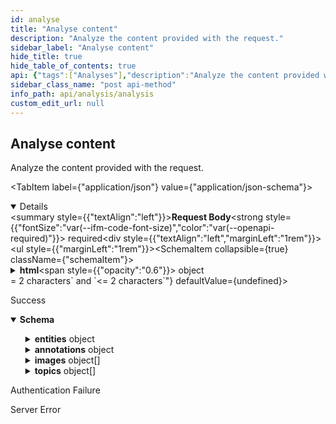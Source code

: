 ```yaml
---
id: analyse
title: "Analyse content"
description: "Analyze the content provided with the request."
sidebar_label: "Analyse content"
hide_title: true
hide_table_of_contents: true
api: {"tags":["Analyses"],"description":"Analyze the content provided with the request.","operationId":"analyse","requestBody":{"content":{"application/json":{"schema":{"required":["language","scope"],"type":"object","properties":{"html":{"type":"object","properties":{"fragment":{"type":"string","description":"The html fragment to analyze."},"page":{"type":"string","description":"The html page to analyze, either fragment or page should be present"}},"description":"The html fragment or html page to analyze."},"url":{"type":"string","description":"The url of the page to analyze.","format":"url"},"urlClient":{"type":"string","description":"The client which the analysis should use to extract the content, by default chrome is used.","enum":["CHROME","PLAIN_HTTP","CHROME, PLAIN_HTTP"]},"language":{"maxLength":2,"minLength":2,"type":"string","description":"The content language, 2 letters code, e.g. 'en'."},"text":{"type":"string","description":"A textual fragment."},"exclude":{"type":"array","description":"An array of item IDs to exclude from the analysis results.","items":{"type":"string","description":"An array of item IDs to exclude from the analysis results.","format":"url"}},"scope":{"type":"string","description":"The scope of the analysis, one of 'local', 'network', 'cloud-only', 'network-only' or 'all'."},"matches":{"type":"integer","description":"Filter out results that don't have at least the specified number of occurrences. By default 1.","format":"int32"},"links":{"type":"string","description":"When returning an interpolated HTML results, matches should have the 'wl-link' class. By default 'no'."}},"description":"The request"}}},"required":true},"responses":{"200":{"description":"Success","content":{"application/json":{"schema":{"type":"object","properties":{"entities":{"type":"object","additionalProperties":{"type":"object","properties":{"entityId":{"type":"string","description":"The entity URI.","format":"url"},"confidence":{"type":"number","description":"Confidence score representing the entity match level.","format":"double"},"mainType":{"type":"string","description":"The main schema type for the current entity."},"types":{"type":"array","description":"The list of schema types which the entity can be classified to.","items":{"type":"string","description":"The list of schema types which the entity can be classified to."}},"label":{"type":"string","description":"The title of the entity."},"description":{"type":"string","description":"The description about the entity."},"images":{"type":"array","description":"The list of entity image URIs.","items":{"type":"string","description":"The list of entity image URIs.","format":"url"}},"sameAs":{"type":"array","description":"The list of entity sameas URIs.","items":{"type":"string","description":"The list of entity sameas URIs.","format":"url"}},"properties":{"type":"object","properties":{"latitude":{"type":"number","description":"The latitude.","format":"double"},"longitude":{"type":"number","description":"The longitude.","format":"double"}},"description":"The entity properties."},"synonyms":{"type":"array","items":{"type":"string"}}},"description":"Entity"},"description":"A map of entity URI to the respective entity."},"annotations":{"type":"object","additionalProperties":{"type":"object","properties":{"annotationId":{"type":"string","description":"An unique id."},"start":{"type":"integer","description":"The starting posistion of annotation in content (zero-indexed & non negative ).","format":"int32"},"end":{"type":"integer","description":"The ending posistion of annotation in content (zero-indexed & non negative ).","format":"int32"},"text":{"type":"string","description":"The annotated text."},"entityMatches":{"type":"array","description":"The list of entities which the annotation matches.","items":{"type":"object","properties":{"confidence":{"type":"number","description":"Confidence score for the current entity.","format":"double"},"entityId":{"type":"string","description":"The entity URI.","format":"url"}},"description":"Entity Match"}}},"description":"Object representing single annotation."},"description":"A map of annotation id to the respective annotation."},"images":{"type":"array","description":"A list of images.","items":{"type":"object","properties":{"label":{"type":"string","description":"The title of the image."},"url":{"type":"string","description":"The image URI.","format":"url"}},"description":"Image"}},"languages":{"type":"array","description":"A list of languages.","items":{"type":"string","description":"A list of languages."}},"topics":{"type":"array","description":"A list of topics.","items":{"type":"object","properties":{"label":{"type":"string","description":"The topic title."},"description":{"type":"string","description":"The topic description."},"uri":{"type":"string","description":"The topic URI.","format":"url"},"confidence":{"type":"number","description":"The topic confidence score.","format":"double"},"images":{"type":"array","description":"A list of image URIs.","items":{"type":"string","description":"A list of image URIs.","format":"url"}},"sameAs":{"type":"array","description":"A list of sameas URIs.","items":{"type":"string","description":"A list of sameas URIs.","format":"url"}}},"description":"Topic"}},"content":{"type":"string","description":"The text supplied for analysis."}},"description":"Response"}}}},"401":{"description":"Authentication Failure"},"500":{"description":"Server Error"}},"security":[{"ApiKey":[]}],"method":"post","path":"/single","servers":[{"url":"https://api.wordlift.io/analysis"}],"securitySchemes":{"ApiKey":{"type":"apiKey","name":"Authorization","in":"header"}},"jsonRequestBodyExample":{"html":{"fragment":"string","page":"string"},"url":"string","urlClient":"CHROME","language":"string","text":"string","exclude":["string"],"scope":"string","matches":0,"links":"string"},"info":{"title":"Analysis","description":"Analyse content using Linked Data and Knowledge Graphs.","termsOfService":"https://wordlift.io/terms-of-service/","contact":{"name":"WordLift","url":"https://wordlift.io","email":"hello@wordlift.io"},"license":{"name":"(c) copyright 2022-present WordLift","url":"https://wordlift.io"},"version":"1.0"},"postman":{"name":"Analyse content","description":{"content":"Analyze the content provided with the request.","type":"text/plain"},"url":{"path":["single"],"host":["{{baseUrl}}"],"query":[],"variable":[]},"header":[{"key":"Content-Type","value":"application/json"},{"key":"Accept","value":"application/json"}],"method":"POST","body":{"mode":"raw","raw":"\"\"","options":{"raw":{"language":"json"}}},"auth":{"type":"apikey","apikey":[{"type":"any","value":"Authorization","key":"key"},{"type":"any","value":"<API Key>","key":"value"},{"type":"any","value":"header","key":"in"}]}}}
sidebar_class_name: "post api-method"
info_path: api/analysis/analysis
custom_edit_url: null
---
```



## Analyse content



Analyze the content provided with the request.

<MimeTabs><TabItem label={"application/json"} value={"application/json-schema"}><details style={{}} data-collapsed={false} open={true}><summary style={{"textAlign":"left"}}><strong>Request Body</strong><strong style={{"fontSize":"var(--ifm-code-font-size)","color":"var(--openapi-required)"}}> required</strong></summary><div style={{"textAlign":"left","marginLeft":"1rem"}}></div><ul style={{"marginLeft":"1rem"}}><SchemaItem collapsible={true} className={"schemaItem"}><details style={{}}><summary style={{}}><strong>html</strong><span style={{"opacity":"0.6"}}> object</span></summary><div style={{"marginLeft":"1rem"}}><div style={{"marginTop":".5rem","marginBottom":".5rem"}}>

The html fragment or html page to analyze.

</div><SchemaItem collapsible={false} name={"fragment"} required={false} deprecated={undefined} schemaDescription={"The html fragment to analyze."} schemaName={"string"} qualifierMessage={undefined} defaultValue={undefined}></SchemaItem><SchemaItem collapsible={false} name={"page"} required={false} deprecated={undefined} schemaDescription={"The html page to analyze, either fragment or page should be present"} schemaName={"string"} qualifierMessage={undefined} defaultValue={undefined}></SchemaItem></div></details></SchemaItem><SchemaItem collapsible={false} name={"url"} required={false} deprecated={undefined} schemaDescription={"The url of the page to analyze."} schemaName={"url"} qualifierMessage={undefined} defaultValue={undefined}></SchemaItem><SchemaItem collapsible={false} name={"urlClient"} required={false} deprecated={undefined} schemaDescription={"The client which the analysis should use to extract the content, by default chrome is used."} schemaName={"string"} qualifierMessage={"**Possible values:** [`CHROME`, `PLAIN_HTTP`, `CHROME, PLAIN_HTTP`]"} defaultValue={undefined}></SchemaItem><SchemaItem collapsible={false} name={"language"} required={true} deprecated={undefined} schemaDescription={"The content language, 2 letters code, e.g. 'en'."} schemaName={"string"} qualifierMessage={"**Possible values:** `>= 2 characters` and `<= 2 characters`"} defaultValue={undefined}></SchemaItem><SchemaItem collapsible={false} name={"text"} required={false} deprecated={undefined} schemaDescription={"A textual fragment."} schemaName={"string"} qualifierMessage={undefined} defaultValue={undefined}></SchemaItem><SchemaItem collapsible={false} name={"exclude"} required={false} deprecated={undefined} schemaDescription={"An array of item IDs to exclude from the analysis results."} schemaName={"url[]"} qualifierMessage={undefined} defaultValue={undefined}></SchemaItem><SchemaItem collapsible={false} name={"scope"} required={true} deprecated={undefined} schemaDescription={"The scope of the analysis, one of 'local', 'network', 'cloud-only', 'network-only' or 'all'."} schemaName={"string"} qualifierMessage={undefined} defaultValue={undefined}></SchemaItem><SchemaItem collapsible={false} name={"matches"} required={false} deprecated={undefined} schemaDescription={"Filter out results that don't have at least the specified number of occurrences. By default 1."} schemaName={"int32"} qualifierMessage={undefined} defaultValue={undefined}></SchemaItem><SchemaItem collapsible={false} name={"links"} required={false} deprecated={undefined} schemaDescription={"When returning an interpolated HTML results, matches should have the 'wl-link' class. By default 'no'."} schemaName={"string"} qualifierMessage={undefined} defaultValue={undefined}></SchemaItem></ul></details></TabItem></MimeTabs><div><ApiTabs><TabItem label={"200"} value={"200"}><div>

Success

</div><div><MimeTabs schemaType={"response"}><TabItem label={"application/json"} value={"application/json"}><SchemaTabs><TabItem label={"Schema"} value={"Schema"}><details style={{}} data-collapsed={false} open={true}><summary style={{"textAlign":"left"}}><strong>Schema</strong></summary><div style={{"textAlign":"left","marginLeft":"1rem"}}></div><ul style={{"marginLeft":"1rem"}}><SchemaItem collapsible={true} className={"schemaItem"}><details style={{}}><summary style={{}}><strong>entities</strong><span style={{"opacity":"0.6"}}> object</span></summary><div style={{"marginLeft":"1rem"}}><div style={{"marginTop":".5rem","marginBottom":".5rem"}}>

A map of entity URI to the respective entity.

</div><li><div><code>property name*</code><span style={{"opacity":"0.6"}}> object</span></div></li></div></details></SchemaItem><SchemaItem collapsible={true} className={"schemaItem"}><details style={{}}><summary style={{}}><strong>annotations</strong><span style={{"opacity":"0.6"}}> object</span></summary><div style={{"marginLeft":"1rem"}}><div style={{"marginTop":".5rem","marginBottom":".5rem"}}>

A map of annotation id to the respective annotation.

</div><li><div><code>property name*</code><span style={{"opacity":"0.6"}}> object</span></div></li></div></details></SchemaItem><SchemaItem collapsible={true} className={"schemaItem"}><details style={{}}><summary style={{}}><strong>images</strong><span style={{"opacity":"0.6"}}> object[]</span></summary><div style={{"marginLeft":"1rem"}}><div style={{"marginTop":".5rem","marginBottom":".5rem"}}>

A list of images.

</div><SchemaItem collapsible={false} name={"label"} required={false} deprecated={undefined} schemaDescription={"The title of the image."} schemaName={"string"} qualifierMessage={undefined} defaultValue={undefined}></SchemaItem><SchemaItem collapsible={false} name={"url"} required={false} deprecated={undefined} schemaDescription={"The image URI."} schemaName={"url"} qualifierMessage={undefined} defaultValue={undefined}></SchemaItem></div></details></SchemaItem><SchemaItem collapsible={false} name={"languages"} required={false} deprecated={undefined} schemaDescription={"A list of languages."} schemaName={"string[]"} qualifierMessage={undefined} defaultValue={undefined}></SchemaItem><SchemaItem collapsible={true} className={"schemaItem"}><details style={{}}><summary style={{}}><strong>topics</strong><span style={{"opacity":"0.6"}}> object[]</span></summary><div style={{"marginLeft":"1rem"}}><div style={{"marginTop":".5rem","marginBottom":".5rem"}}>

A list of topics.

</div><SchemaItem collapsible={false} name={"label"} required={false} deprecated={undefined} schemaDescription={"The topic title."} schemaName={"string"} qualifierMessage={undefined} defaultValue={undefined}></SchemaItem><SchemaItem collapsible={false} name={"description"} required={false} deprecated={undefined} schemaDescription={"The topic description."} schemaName={"string"} qualifierMessage={undefined} defaultValue={undefined}></SchemaItem><SchemaItem collapsible={false} name={"uri"} required={false} deprecated={undefined} schemaDescription={"The topic URI."} schemaName={"url"} qualifierMessage={undefined} defaultValue={undefined}></SchemaItem><SchemaItem collapsible={false} name={"confidence"} required={false} deprecated={undefined} schemaDescription={"The topic confidence score."} schemaName={"double"} qualifierMessage={undefined} defaultValue={undefined}></SchemaItem><SchemaItem collapsible={false} name={"images"} required={false} deprecated={undefined} schemaDescription={"A list of image URIs."} schemaName={"url[]"} qualifierMessage={undefined} defaultValue={undefined}></SchemaItem><SchemaItem collapsible={false} name={"sameAs"} required={false} deprecated={undefined} schemaDescription={"A list of sameas URIs."} schemaName={"url[]"} qualifierMessage={undefined} defaultValue={undefined}></SchemaItem></div></details></SchemaItem><SchemaItem collapsible={false} name={"content"} required={false} deprecated={undefined} schemaDescription={"The text supplied for analysis."} schemaName={"string"} qualifierMessage={undefined} defaultValue={undefined}></SchemaItem></ul></details></TabItem><TabItem label={"Example (from schema)"} value={"Example (from schema)"}><ResponseSamples responseExample={"{\n  \"entities\": {},\n  \"annotations\": {},\n  \"images\": [\n    {\n      \"label\": \"string\",\n      \"url\": \"string\"\n    }\n  ],\n  \"languages\": [\n    \"string\"\n  ],\n  \"topics\": [\n    {\n      \"label\": \"string\",\n      \"description\": \"string\",\n      \"uri\": \"string\",\n      \"confidence\": 0,\n      \"images\": [\n        \"string\"\n      ],\n      \"sameAs\": [\n        \"string\"\n      ]\n    }\n  ],\n  \"content\": \"string\"\n}"} language={"json"}></ResponseSamples></TabItem></SchemaTabs></TabItem></MimeTabs></div></TabItem><TabItem label={"401"} value={"401"}><div>

Authentication Failure

</div><div></div></TabItem><TabItem label={"500"} value={"500"}><div>

Server Error

</div><div></div></TabItem></ApiTabs></div>
      